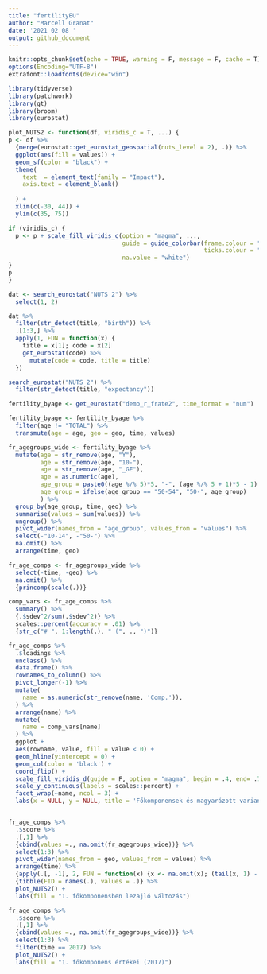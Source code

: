 ```yaml
---
title: "fertilityEU"
author: "Marcell Granat"
date: '2021 02 08 '
output: github_document
---
```


```r
knitr::opts_chunk$set(echo = TRUE, warning = F, message = F, cache = T)<
options(Encoding="UTF-8")
extrafont::loadfonts(device="win")

library(tidyverse)
library(patchwork)
library(gt)
library(broom)
library(eurostat)
```


```r
plot_NUTS2 <- function(df, viridis_c = T, ...) {
p <- df %>%
  {merge(eurostat::get_eurostat_geospatial(nuts_level = 2), .)} %>% 
  ggplot(aes(fill = values)) +
  geom_sf(color = "black") +
  theme(
    text  = element_text(family = "Impact"),
    axis.text = element_blank()   
    
  ) +
  xlim(c(-30, 44)) +
  ylim(c(35, 75))

if (viridis_c) {
  p <- p + scale_fill_viridis_c(option = "magma", ...,
                                guide = guide_colorbar(frame.colour = "black", 
                                                       ticks.colour = "black"), 
                                na.value = "white")
}
p
}
```

```r
dat <- search_eurostat("NUTS 2") %>% 
  select(1, 2)
```

```r
dat %>% 
  filter(str_detect(title, "birth")) %>% 
  .[1:3,] %>% 
  apply(1, FUN = function(x) {
    title = x[1]; code = x[2]
    get_eurostat(code) %>% 
      mutate(code = code, title = title)
  })
```

```r
search_eurostat("NUTS 2") %>% 
  filter(str_detect(title, "expectancy"))
```

```r
fertility_byage <- get_eurostat("demo_r_frate2", time_format = "num")
```

```r
fertility_byage <- fertility_byage %>% 
  filter(age != "TOTAL") %>% 
  transmute(age = age, geo = geo, time, values)
```

```r
fr_agegroups_wide <- fertility_byage %>% 
  mutate(age = str_remove(age, "Y"),
         age = str_remove(age, "10-"),
         age = str_remove(age, "_GE"),
         age = as.numeric(age),
         age_group = paste0((age %/% 5)*5, "-", (age %/% 5 + 1)*5 - 1),
         age_group = ifelse(age_group == "50-54", "50-", age_group)
         ) %>% 
  group_by(age_group, time, geo) %>% 
  summarise(values = sum(values)) %>% 
  ungroup() %>%
  pivot_wider(names_from = "age_group", values_from = "values") %>% 
  select(-"10-14", -"50-") %>% 
  na.omit() %>% 
  arrange(time, geo)
```

```r
fr_age_comps <- fr_agegroups_wide %>% 
  select(-time, -geo) %>% 
  na.omit() %>% 
  {princomp(scale(.))}

comp_vars <- fr_age_comps %>% 
  summary() %>% 
  {.$sdev^2/sum(.$sdev^2)} %>% 
  scales::percent(accuracy = .01) %>% 
  {str_c("# ", 1:length(.), " (", ., ")")}

fr_age_comps %>% 
  .$loadings %>% 
  unclass() %>% 
  data.frame() %>% 
  rownames_to_column() %>% 
  pivot_longer(-1) %>% 
  mutate(
    name = as.numeric(str_remove(name, 'Comp.')),
  ) %>% 
  arrange(name) %>% 
  mutate(
    name = comp_vars[name]
  ) %>% 
  ggplot +
  aes(rowname, value, fill = value < 0) +
  geom_hline(yintercept = 0) +
  geom_col(color = 'black') +
  coord_flip() +
  scale_fill_viridis_d(guide = F, option = "magma", begin = .4, end= .7, direction = -1) +
  scale_y_continuous(labels = scales::percent) +
  facet_wrap(~name, ncol = 3) +
  labs(x = NULL, y = NULL, title = 'Főkomponensek és magyarázott variancia hányada')
```
```r

```


```r
fr_age_comps %>% 
  .$score %>% 
  .[,1] %>% 
  {cbind(values =., na.omit(fr_agegroups_wide))} %>% 
  select(1:3) %>% 
  pivot_wider(names_from = geo, values_from = values) %>% 
  arrange(time) %>% 
  {apply(.[, -1], 2, FUN = function(x) {x <- na.omit(x); (tail(x, 1) - head(x, 1))/length(x)})} %>% 
  {tibble(FID = names(.), values = .)} %>% 
  plot_NUTS2() +
  labs(fill = "1. főkomponensben lezajló változás")
```

```r
fr_age_comps %>% 
  .$score %>% 
  .[,1] %>% 
  {cbind(values =., na.omit(fr_agegroups_wide))} %>% 
  select(1:3) %>% 
  filter(time == 2017) %>% 
  plot_NUTS2() +
  labs(fill = "1. főkomponens értékei (2017)")
```






